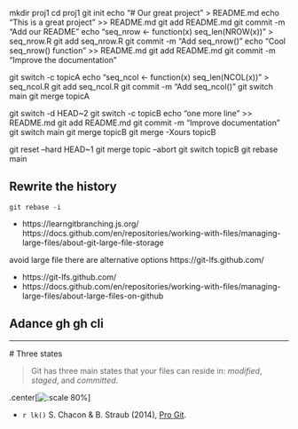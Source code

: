 mkdir proj1
cd proj1
git init
echo "# Our great project" > README.md
echo "This is a great project" >> README.md 
git add README.md 
git commit -m "Add our README"
echo "seq_nrow <- function(x) seq_len(NROW(x))" > seq_nrow.R
git add seq_nrow.R
git commit -m "Add seq_nrow()"
echo "Cool seq_nrow() function" >> README.md
git add README.md
git commit -m "Improve the documentation"

git switch -c topicA
echo "seq_ncol <- function(x) seq_len(NCOL(x))" > seq_ncol.R
git add seq_ncol.R
git commit -m "Add seq_ncol()"
git switch main 
git merge topicA

git switch -d HEAD~2
git switch -c topicB
echo "one more line" >> README.md
git add README.md
git commit -m "Improve documentation"
git switch main
git merge topicB
git merge -Xours topicB 

git reset --hard HEAD~1
git merge topic --abort
git switch topicB
git rebase main 



## Rewrite the history


`git rebase -i`


- https://learngitbranching.js.org/
https://docs.github.com/en/repositories/working-with-files/managing-large-files/about-git-large-file-storage

avoid large file there are alternative options 
https://git-lfs.github.com/

- https://git-lfs.github.com/
- https://docs.github.com/en/repositories/working-with-files/managing-large-files/about-large-files-on-github

## Adance gh gh cli 



<!-- 
."Capitalized, short (50 chars or less) summary

More detailed explanatory text, if necessary.  Wrap it to about 72
characters or so.  In some contexts, the first line is treated as the
subject of an email and the rest of the text as the body.  The blank
line separating the summary from the body is critical (unless you omit
the body entirely); tools like rebase will confuse you if you run the
two together.

Write your commit message in the imperative: "Fix bug" and not "Fixed bug"
or "Fixes bug."  This convention matches up with commit messages generated
by commands like git merge and git revert.

Further paragraphs come after blank lines.

- Bullet points are okay, too

- Typically a hyphen or asterisk is used for the bullet, followed by a
  single space, with blank lines in between, but conventions vary here

- Use a hanging indent"


https://tbaggery.com/2008/04/19/a-note-about-git-commit-messages.html

 As a general rule, your messages should start with a single line that’s no more than about 50 characters and that describes the changeset concisely, followed by a blank lin
  followed by a blank line, followed by a more detailed explanation. 
 
 
could be useful but takes chracters
 
 https://git-send-email.io/#step-1
 
 https://docs.ropensci.org/gert/
  -->


  ---
  # Three states


  > Git has three main states that your files can reside in: *modified*, *staged*, and *committed*.


  .center[![:scale 80%](img/part1/threestates.png)]


  - `r lk()` S. Chacon & B. Straub (2014), [Pro Git](https://git-scm.com/book/en/v2).
